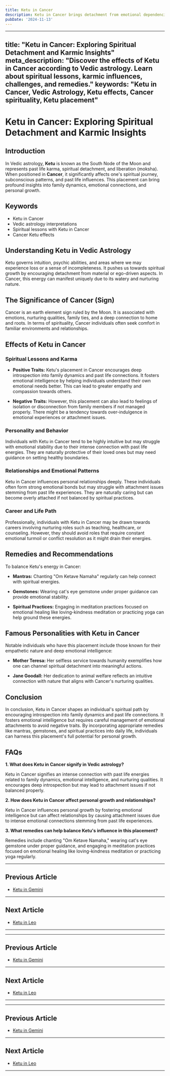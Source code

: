 ```yaml
---
title: Ketu in Cancer
description: Ketu in Cancer brings detachment from emotional dependencies and familial attachments. Individuals may feel disconnected from family or struggle with expressing emotions but possess strong intuitive abilities.
pubDate: '2024-11-13'
---
```


--- 
title: "Ketu in Cancer: Exploring Spiritual Detachment and Karmic Insights"
meta_description: "Discover the effects of Ketu in Cancer according to Vedic astrology. Learn about spiritual lessons, karmic influences, challenges, and remedies."
keywords: "Ketu in Cancer, Vedic Astrology, Ketu effects, Cancer spirituality, Ketu placement"
---

# Ketu in Cancer: Exploring Spiritual Detachment and Karmic Insights

## Introduction

In Vedic astrology, **Ketu** is known as the South Node of the Moon and represents past life karma, spiritual detachment, and liberation (moksha). When positioned in **Cancer**, it significantly affects one's spiritual journey, subconscious patterns, and past life influences. This placement can bring profound insights into family dynamics, emotional connections, and personal growth.

## Keywords

- Ketu in Cancer
- Vedic astrology interpretations
- Spiritual lessons with Ketu in Cancer
- Cancer Ketu effects

## Understanding Ketu in Vedic Astrology

Ketu governs intuition, psychic abilities, and areas where we may experience loss or a sense of incompleteness. It pushes us towards spiritual growth by encouraging detachment from material or ego-driven aspects. In Cancer, this energy can manifest uniquely due to its watery and nurturing nature.

## The Significance of Cancer (Sign)

Cancer is an earth element sign ruled by the Moon. It is associated with emotions, nurturing qualities, family ties, and a deep connection to home and roots. In terms of spirituality, Cancer individuals often seek comfort in familiar environments and relationships.

## Effects of Ketu in Cancer

### Spiritual Lessons and Karma

- **Positive Traits:** Ketu's placement in Cancer encourages deep introspection into family dynamics and past life connections. It fosters emotional intelligence by helping individuals understand their own emotional needs better. This can lead to greater empathy and compassion towards others.
  
- **Negative Traits:** However, this placement can also lead to feelings of isolation or disconnection from family members if not managed properly. There might be a tendency towards over-indulgence in emotional experiences or attachment issues.

### Personality and Behavior

Individuals with Ketu in Cancer tend to be highly intuitive but may struggle with emotional stability due to their intense connection with past life energies. They are naturally protective of their loved ones but may need guidance on setting healthy boundaries.

### Relationships and Emotional Patterns

Ketu in Cancer influences personal relationships deeply. These individuals often form strong emotional bonds but may struggle with attachment issues stemming from past life experiences. They are naturally caring but can become overly attached if not balanced by spiritual practices.

### Career and Life Path

Professionally, individuals with Ketu in Cancer may be drawn towards careers involving nurturing roles such as teaching, healthcare, or counseling. However, they should avoid roles that require constant emotional turmoil or conflict resolution as it might drain their energies.

## Remedies and Recommendations

To balance Ketu's energy in Cancer:

- **Mantras:** Chanting "Om Ketave Namaha" regularly can help connect with spiritual energies.
  
- **Gemstones:** Wearing cat's eye gemstone under proper guidance can provide emotional stability.
  
- **Spiritual Practices:** Engaging in meditation practices focused on emotional healing like loving-kindness meditation or practicing yoga can help ground these energies.

## Famous Personalities with Ketu in Cancer

Notable individuals who have this placement include those known for their empathetic nature and deep emotional intelligence:

- **Mother Teresa:** Her selfless service towards humanity exemplifies how one can channel spiritual detachment into meaningful actions.
  
- **Jane Goodall:** Her dedication to animal welfare reflects an intuitive connection with nature that aligns with Cancer's nurturing qualities.

## Conclusion

In conclusion, Ketu in Cancer shapes an individual's spiritual path by encouraging introspection into family dynamics and past life connections. It fosters emotional intelligence but requires careful management of emotional attachments to avoid negative traits. By incorporating appropriate remedies like mantras, gemstones, and spiritual practices into daily life, individuals can harness this placement's full potential for personal growth.

## FAQs

**1. What does Ketu in Cancer signify in Vedic astrology?**

Ketu in Cancer signifies an intense connection with past life energies related to family dynamics, emotional intelligence, and nurturing qualities. It encourages deep introspection but may lead to attachment issues if not balanced properly.

**2. How does Ketu in Cancer affect personal growth and relationships?**

Ketu in Cancer influences personal growth by fostering emotional intelligence but can affect relationships by causing attachment issues due to intense emotional connections stemming from past life experiences.

**3. What remedies can help balance Ketu's influence in this placement?**

Remedies include chanting "Om Ketave Namaha," wearing cat's eye gemstone under proper guidance, and engaging in meditation practices focused on emotional healing like loving-kindness meditation or practicing yoga regularly.

---

## Previous Article
- [Ketu in Gemini](/blogs-md/0809_Ketu_in_Rashi/080903_Ketu_in_Gemini.mdx)

---

## Next Article
- [Ketu in Leo](/blogs-md/0809_Ketu_in_Rashi/080905_Ketu_in_Leo.mdx)

---
---

## Previous Article
- [Ketu in Gemini](080903_Ketu_in_Gemini.mdx)

---

## Next Article
- [Ketu in Leo](080905_Ketu_in_Leo.mdx)

---
---

## Previous Article
- [Ketu in Gemini](080903_Ketu_in_Gemini.mdx)

---

## Next Article
- [Ketu in Leo](080905_Ketu_in_Leo.mdx)

---
